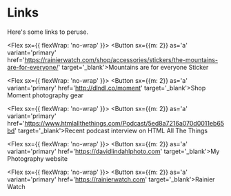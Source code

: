 
# Links

Here's some links to peruse. 

<Flex sx={{ flexWrap: 'no-wrap' }}>
  <Button 
    sx={{m: 2}} 
    as='a' 
    variant='primary' 
    href='https://rainierwatch.com/shop/accessories/stickers/the-mountains-are-for-everyone/' 
    target='_blank'>Mountains are for everyone Sticker
  </Button>
</Flex>
<Divider />

<Flex sx={{ flexWrap: 'no-wrap' }}>
  <Button 
    sx={{m: 2}} 
    as='a' 
    variant='primary' 
    href='http://dlndl.co/moment' 
    target='_blank'>Shop Moment photography gear
  </Button>
</Flex>
<Divider />

<Flex sx={{ flexWrap: 'no-wrap' }}>
  <Button 
    sx={{m: 2}} 
    as='a' 
    variant='primary' 
    href='https://www.htmlallthethings.com/Podcast/5ed8a7216a070d0011eb65bd' 
    target='_blank'>Recent podcast interview on HTML All The Things
  </Button>
</Flex>
<Divider />

<Flex sx={{ flexWrap: 'no-wrap' }}>
  <Button 
    sx={{m: 2}} 
    as='a' 
    variant='primary' 
    href='https://davidlindahlphoto.com' 
    target='_blank'>My Photography website
  </Button>
</Flex>
<Divider />


<Flex sx={{ flexWrap: 'no-wrap' }}>
  <Button 
    sx={{m: 2}} 
    as='a' 
    variant='primary' 
    href='https://rainierwatch.com' 
    target='_blank'>Rainier Watch
  </Button>
</Flex><Divider />
